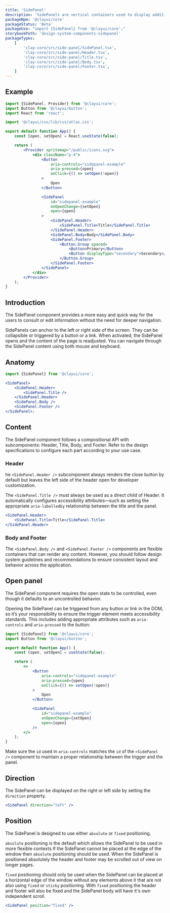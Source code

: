 ```yaml
---
title: 'SidePanel'
description: 'SidePanels are vertical containers used to display additional information that supports the main content area or to edit specific content within the page.'
packageNpm: '@clayui/core'
packageStatus: 'Beta'
packageUse: "import {SidePanel} from '@clayui/core';"
storybookPath: 'design-system-components-sidepanel'
packageTypes:
    [
        'clay-core/src/side-panel/SidePanel.tsx',
        'clay-core/src/side-panel/Header.tsx',
        'clay-core/src/side-panel/Title.tsx',
        'clay-core/src/side-panel/Body.tsx',
        'clay-core/src/side-panel/Footer.tsx',
    ]
---
```


## Example

```jsx preview
import {SidePanel, Provider} from '@clayui/core';
import Button from '@clayui/button';
import React from 'react';

import '@clayui/css/lib/css/atlas.css';

export default function App() {
	const [open, setOpen] = React.useState(false);

	return (
		<Provider spritemap="/public/icons.svg">
			<div className="p-4">
				<Button
					aria-controls="sidepanel-example"
					aria-pressed={open}
					onClick={() => setOpen(!open)}
				>
					Open
				</Button>

				<SidePanel
					id="sidepanel-example"
					onOpenChange={setOpen}
					open={open}
				>
					<SidePanel.Header>
						<SidePanel.Title>Title</SidePanel.Title>
					</SidePanel.Header>
					<SidePanel.Body>Body</SidePanel.Body>
					<SidePanel.Footer>
						<Button.Group spaced>
							<Button>Primary</Button>
							<Button displayType="secondary">Secondary</Button>
						</Button.Group>
					</SidePanel.Footer>
				</SidePanel>
			</div>
		</Provider>
	);
}
```

## Introduction

The SidePanel component provides a more easy and quick way for the users to consult or edit information without the need for deeper navigation.

SidePanels can anchor to the left or right side of the screen. They can be collapsible or triggered by a button or a link. When activated, the SidePanel opens and the content of the page is readjusted. You can navigate through the SidePanel content using both mouse and keyboard.

## Anatomy

```jsx
import {SidePanel} from '@clayui/core';

<SidePanel>
	<SidePanel.Header>
		<SidePanel.Title />
	</SidePanel.Header>
	<SidePanel.Body />
	<SidePanel.Footer />
</SidePanel>;
```

## Content

The SidePanel component follows a compositional API with subcomponents: Header, Title, Body, and Footer. Refer to the design specifications to configure each part according to your use case.

### Header

he `<SidePanel.Header />` subcomponent always renders the close button by default but leaves the left side of the header open for developer customization.

The `<SidePanel.Title />` must always be used as a direct child of Header. It automatically configures accessibility attributes—such as setting the appropriate `aria-labelledby` relationship between the title and the panel.

```jsx
<SidePanel.Header>
	<SidePanel.Title>Title</SidePanel.Title>
</SidePanel.Header>
```

### Body and Footer

The `<SidePanel.Body />` and `<SidePanel.Footer />` components are flexible containers that can render any content. However, you should follow design system guidelines and recommendations to ensure consistent layout and behavior across the application.

## Open panel

The SidePanel component requires the open state to be controlled, even though it defaults to an uncontrolled behavior.

Opening the SidePanel can be triggered from any button or link in the DOM, so it’s your responsibility to ensure the trigger element meets accessibility standards. This includes adding appropriate attributes such as `aria-controls` and `aria-pressed` to the button:

```jsx
import {SidePanel} from '@clayui/core';
import Button from '@clayui/button';

export default function App() {
	const [open, setOpen] = useState(false);

	return (
		<>
			<Button
				aria-controls="sidepanel-example"
				aria-pressed={open}
				onClick={() => setOpen(!open)}
			>
				Open
			</Button>

			<SidePanel
				id="sidepanel-example"
				onOpenChange={setOpen}
				open={open}
			/>
		</>
	);
}
```

Make sure the `id` used in `aria-controls` matches the `id` of the `<SidePanel />` component to maintain a proper relationship between the trigger and the panel.

## Direction

The SidePanel can be displayed on the right or left side by setting the `direction` property.

```jsx
<SidePanel direction="left" />
```

## Position

The SidePanel is designed to use either `absolute` or `fixed` positioning.

`absolute` positioning is the default which allows the SidePanel to be used in more flexible contexts If the SidePanel cannot be placed at the edge of the window then `absolute` positioning should be used. When the SidePanel is positioned absolutely the header and footer may be scrolled out of view on longer pages.

`fixed` positioning should only be used when the SidePanel can be placed at a horizontal edge of the window without any elements above it that are not also using `fixed` or `sticky` positioning. With `fixed` positioning the header and footer will also be fixed and the SidePanel body will have it's own independent scroll.

```jsx
<SidePanel position="fixed" />
```
